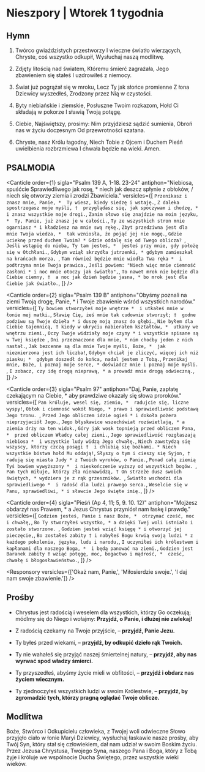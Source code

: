 # Nieszpory | Wtorek 1 tygodnia

<OpeningVersicle />

## Hymn

1. Twórco gwiaździstych przestworzy
   I wieczne światło wierzących,
   Chryste, coś wszystko odkupił,
   Wysłuchaj naszą modlitwę.

2. Zdjęty litością nad światem,
   Któremu śmierć zagrażała,
   Jego zbawieniem się stałeś
   I uzdrowiłeś z niemocy.
3. Świat już pogrążał się w mroku,
   Lecz Ty jak słońce promienne
   Z łona Dziewicy wyszedłeś,
   Zrodzony przez Nią w czystości.

4. Byty niebiańskie i ziemskie,
   Posłuszne Twoim rozkazom,
   Hołd Ci składają w pokorze
   I sławią Twoją potęgę.

5. Ciebie, Najświętszy, prosimy:
   Nim przyjdziesz sądzić sumienia,
   Obroń nas w życiu doczesnym
   Od przewrotności szatana.

6. Chryste, nasz Królu łagodny,
   Niech Tobie z Ojcem i Duchem
   Pieśń uwielbienia rozbrzmiewa
   I chwała będzie na wieki. Amen.

## PSALMODIA

<Canticle
  order={1}
  sigla="Psalm 139 A, 1-18. 23-24"
  antiphon="Niebiosa, spuśćcie Sprawiedliwego jak rosę, * niech jak deszcz spłynie z obłoków, / niech się otworzy ziemia i zrodzi Zbawiciela."
  versicles={[
    `Przenikasz i znasz mnie, Panie, * 
Ty wiesz, kiedy siedzę i wstaję.`,
    `Z daleka spostrzegasz moje myśli, † 
przyglądasz się, jak spoczywam i chodzę, * 
i znasz wszystkie moje drogi.`,
    `Zanim słowo się znajdzie na moim języku, * 
Ty, Panie, już znasz je w całości.`,
    `Ty ze wszystkich stron mnie ogarniasz *
i kładziesz na mnie swą rękę.`,
    `Zbyt przedziwna jest dla mnie Twoja wiedza, * 
tak wzniosła, że pojąć jej nie mogę.`,
    `Gdzie ucieknę przed duchem Twoim? *
Gdzie oddalę się od Twego oblicza? `,
    `Jeśli wstąpię do nieba, Ty tam jesteś, * 
jesteś przy mnie, gdy położę się w Otchłani.`,
    `Gdybym wziął skrzydła jutrzenki, *
gdybym zamieszkał na krańcach morza, `,
    `Tam również będzie mnie wiodła Twa ręka * 
i podtrzyma mnie Twoja prawica.`,
    `Jeśli powiem: "Niech więc mnie ciemność zasłoni *
i noc mnie otoczy jak światło",`,
    `To nawet mrok nie będzie dla Ciebie ciemny, † 
a noc jak dzień będzie jasna, *
bo mrok jest dla Ciebie jak światło.`,
  ]}
/>

<Canticle
  order={2}
  sigla="Psalm 139 B"
  antiphon="Obyśmy poznali na ziemi Twoją drogę, Panie, * i Twoje zbawienie wśród wszystkich narodów."
  versicles={[
    `Ty bowiem stworzyłeś moje wnętrze * 
i utkałeś mnie w łonie mej matki.`,
    `Sławię Cię, żeś mnie tak cudownie stworzył; † 
godne podziwu są Twoje dzieła *
i duszę moją znasz do głębi.`,
    `Nie byłem dla Ciebie tajemnicą, †
kiedy w ukryciu nabierałem kształtów, * 
utkany we wnętrzu ziemi.`,
    `Oczy Twoje widziały moje czyny *
i wszystkie spisane są w Twej księdze `,
    `Dni przeznaczone dla mnie, *
nim choćby jeden z nich nastał.`,
    `Jak bezcenne są dla mnie Twoje myśli, Boże, * 
jak niezmierzona jest ich liczba!`,
    `Gdybym chciał je zliczyć, więcej ich niż piasku; * 
gdybym doszedł do końca, nadal jestem z Tobą.`,
    `Przenikaj mnie, Boże, i poznaj moje serce, *
doświadcz mnie i poznaj moje myśli. `,
    `I zobacz, czy idę drogą nieprawą, *
a prowadź mnie drogą odwieczną.`,
  ]}
/>

<Canticle
  order={3}
  sigla="Psalm 97"
  antiphon="Daj, Panie, zapłatę czekającym na Ciebie, * aby prawdziwe okazały się słowa proroków."
  versicles={[
    `Pan króluje, wesel się, ziemio, * 
radujcie się, liczne wyspy!`,
    `Obłok i ciemność wokół Niego, *
prawo i sprawiedliwość podstawą Jego tronu. `,
    `Przed Jego obliczem idzie ogień *
i dokoła pożera nieprzyjaciół Jego.`,
    `Jego błyskawice wszechświat rozświetlają, *
a ziemia drży na ten widok.`,
    `Góry jak wosk topnieją przed obliczem Pana, * 
przed obliczem Władcy całej ziemi.`,
    `Jego sprawiedliwość rozgłaszają niebiosa * 
i wszystkie ludy widzą Jego chwałę.`,
    `Niech zawstydzą się wszyscy, którzy czczą posągi † 
i chlubią się bożkami. *
Niech wszystkie bóstwa hołd Mu oddają!`,
    `Słyszy o tym i cieszy się Syjon, † 
radują się miasta Judy *
z Twoich wyroków, o Panie.`,
    `Ponad całą ziemią Tyś bowiem wywyższony * 
i nieskończenie wyższy od wszystkich bogów. `,
    `Pan tych miłuje, którzy zła nienawidzą, †
On strzeże dusz swoich świętych, *
wydziera je z rąk grzeszników. `,
    `Światło wschodzi dla sprawiedliwego * 
i radość dla ludzi prawego serca.`,
    `Weselcie się w Panu, sprawiedliwi, *
i sławcie Jego święte imię.`,
  ]}
/>

<Canticle
  order={4}
  sigla="Pieśń (Ap 4, 11; 5, 9. 10. 12)"
  antiphon="Mojżesz obdarzył nas Prawem, * a Jezus Chrystus przyniósł nam łaskę i prawdę."
  versicles={[
    `Godzien jesteś, Panie i nasz Boże, * 
otrzymać cześć, moc i chwałę,`,
    `Bo Ty stworzyłeś wszystko, *
a dzięki Twej woli istniało i zostało stworzone. `,
    `Godzien jesteś wziąć księgę *
i otworzyć jej pieczęcie,`,
    `Bo zostałeś zabity †
i nabyłeś Bogu krwią swoją ludzi *
z każdego pokolenia, języka, ludu i narodu,`,
    `I uczyniłeś ich królestwem i kapłanami dla naszego Boga, * 
i będą panować na ziemi.`,
    `Godzien jest Baranek zabity †
wziąć potęgę, moc, bogactwo i mądrość, * 
cześć, chwałę i błogosławieństwo.`,
  ]}
/>

<Passage sigla="1 Tes 5, 23-24" passage="Sam Bóg pokoju niech całkowicie was uświęca, aby wasz duch nienaruszony, dusza i ciało zachowały się bez zarzutu na przyjście naszego Pana Jezusa Chrystusa. Wierny jest Ten, który was wzywa; On też tego dokona." />

<Responsory versicles={['Okaż nam, Panie,', 'Miłosierdzie swoje.', 'I daj nam swoje zbawienie.']} />

<Magnificat antiphon="Wzywajcie Pana, * póki pozwala się znaleźć; / wzywajcie Go, dopóki jest blisko. / alleluja" />

## Prośby

- Chrystus jest radością i weselem dla wszystkich, którzy Go oczekują; módlmy się do Niego i wołajmy: **Przyjdź, o Panie, i dłużej nie zwlekaj!**

- Z radością czekamy na Twoje przyjście, – **przyjdź, Panie Jezu.**

- Ty byłeś przed wiekami, – **przyjdź, by odkupić dzieło rąk Twoich.**

- Ty nie wahałeś się przyjąć naszej śmiertelnej natury, – **przyjdź, aby nas wyrwać spod władzy śmierci.**

- Ty przyszedłeś, abyśmy życie mieli w obfitości, – **przyjdź i obdarz nas życiem wiecznym.**

- Ty zjednoczyłeś wszystkich ludzi w swoim Królestwie, – **przyjdź, by zgromadzić tych, którzy pragną oglądać Twoje oblicze.**

<CustomIntercessions />

<KyrieEleison />

<LordsPrayer />

## Modlitwa

Boże, Stwórco i Odkupicielu człowieka, z Twojej woli odwieczne Słowo przyjęło ciało w łonie Maryi Dziewicy, wysłuchaj łaskawie nasze prośby, aby Twój Syn, który stał się człowiekiem, dał nam udział w swoim Boskim życiu. Przez Jezusa Chrystusa, Twojego Syna, naszego Pana i Boga, który z Tobą żyje i króluje we wspólnocie Ducha Świętego, przez wszystkie wieki wieków. 

<Amen />

<BlessingAndConcludingVersicle  />

<SalveRegina />
